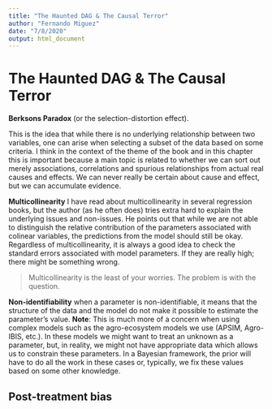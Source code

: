 ```yaml
---
title: "The Haunted DAG & The Causal Terror"
author: "Fernando Miguez"
date: "7/8/2020"
output: html_document
---
```


# The Haunted DAG & The Causal Terror

**Berksons Paradox** (or the selection-distortion effect). 

This is the idea that while there is no underlying relationship between two variables, one can arise when selecting a subset of the data based on some criteria. I think in the context of the theme of the book and in this chapter this is important because a main topic is related to whether we can sort out merely associations, correlations and spurious relationships from actual real causes and effects. We can never really be certain about cause and effect, but we can accumulate evidence.

**Multicollinearity** I have read about multicollinearity in several regression books, but the author (as he often does) tries extra hard to explain the underlying issues and non-issues. He points out that while we are not able to distinguish the relative contribution of the parameters associated with colinear variables, the predictions from the model should still be okay. Regardless of multicollinearity, it is always a good idea to check the standard errors associated with model parameters. If they are really high; there might be something wrong.

> Multicollinearity is the least of your worries. The problem is with the question.

**Non-identifiability** when a parameter is non-identifiable, it means that the structure of the data and the model do not make it possible to estimate the parameter's value. **Note**: This is much more of a concern when using complex models such as the agro-ecosystem models we use (APSIM, Agro-IBIS, etc.). In these models we might want to treat an unknown as a parameter, but, in reality, we might not have appropriate data which allows us to constrain these parameters. In a Bayesian framework, the prior will have to do all the work in these cases or, typically, we fix these values based on some other knowledge.

## Post-treatment bias

